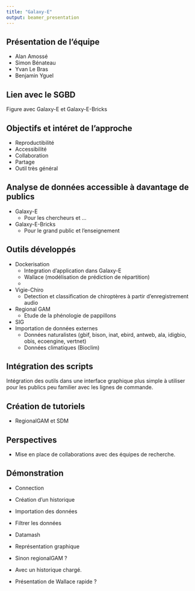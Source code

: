 ```yaml
---
title: "Galaxy-E"
output: beamer_presentation
---
```


## Présentation de l'équipe

- Alan Amossé
- Simon Bénateau
- Yvan Le Bras
- Benjamin Yguel

## Lien avec le SGBD

Figure avec Galaxy-E et Galaxy-E-Bricks
<!-- permet de poursuivre sans perdre les gens -->

## Objectifs et intéret de l'approche

- Reproductibilité
- Accessibilité
- Collaboration
- Partage
- Outil très général

## Analyse de données accessible à davantage de publics

- Galaxy-E
    - Pour les chercheurs et ...
- Galaxy-E-Bricks
    - Pour le grand public et l'enseignement

## Outils développés

- Dockerisation
    - Integration d'application dans Galaxy-E
    - Wallace (modélisation de prédiction de répartition)
    - 
- Vigie-Chiro
    - Detection et classification de chiroptères à partir d'enregistrement audio
- Regional GAM
    - Etude de la phénologie de pappillons
- SIG
- Importation de données externes
    - Données naturalistes (gbif, bison, inat, ebird, antweb, ala, idigbio, obis, ecoengine, vertnet)
    - Données climatiques (Bioclim)

## Intégration des scripts

Intégration des outils dans une interface graphique plus simple à utiliser pour les publics peu familier avec les lignes de commande.

## Création de tutoriels

- RegionalGAM et SDM

## Perspectives

- Mise en place de collaborations avec des équipes de recherche.

## Démonstration


- Connection
- Création d'un historique
- Importation des données
- Filtrer les données
- Datamash
- Représentation graphique

- Sinon regionalGAM ?
- Avec un historique chargé.

- Présentation de Wallace rapide ?

